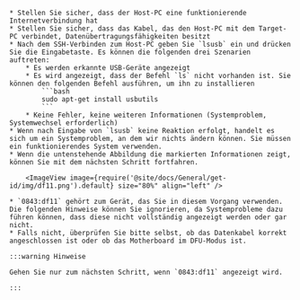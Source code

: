 
    * Stellen Sie sicher, dass der Host-PC eine funktionierende Internetverbindung hat
    * Stellen Sie sicher, dass das Kabel, das den Host-PC mit dem Target-PC verbindet, Datenübertragungsfähigkeiten besitzt
    * Nach dem SSH-Verbinden zum Host-PC geben Sie `lsusb` ein und drücken Sie die Eingabetaste. Es können die folgenden drei Szenarien auftreten:
        * Es werden erkannte USB-Geräte angezeigt
        * Es wird angezeigt, dass der Befehl `ls` nicht vorhanden ist. Sie können den folgenden Befehl ausführen, um ihn zu installieren
            ```bash
            sudo apt-get install usbutils
            ```
        * Keine Fehler, keine weiteren Informationen (Systemproblem, Systemwechsel erforderlich)
    * Wenn nach Eingabe von `lsusb` keine Reaktion erfolgt, handelt es sich um ein Systemproblem, an dem wir nichts ändern können. Sie müssen ein funktionierendes System verwenden.
    * Wenn die untenstehende Abbildung die markierten Informationen zeigt, können Sie mit dem nächsten Schritt fortfahren.

        <ImageView image={require('@site/docs/General/get-id/img/df11.png').default} size="80%" align="left" /> 

    * `0843:df11` gehört zum Gerät, das Sie in diesem Vorgang verwenden. Die folgenden Hinweise können Sie ignorieren, da Systemprobleme dazu führen können, dass diese nicht vollständig angezeigt werden oder gar nicht.
    * Falls nicht, überprüfen Sie bitte selbst, ob das Datenkabel korrekt angeschlossen ist oder ob das Motherboard im DFU-Modus ist.

    :::warning Hinweise

    Gehen Sie nur zum nächsten Schritt, wenn `0843:df11` angezeigt wird.

    :::